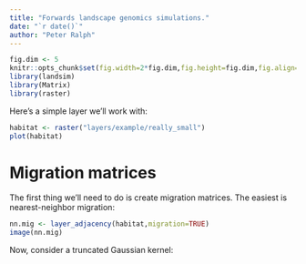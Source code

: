 ```yaml
---
title: "Forwards landscape genomics simulations."
date: "`r date()`"
author: "Peter Ralph"
---
```



```r
fig.dim <- 5
knitr::opts_chunk$set(fig.width=2*fig.dim,fig.height=fig.dim,fig.align='center')
library(landsim)
library(Matrix)
library(raster)
```

Here's a simple layer we'll work with:
```r
habitat <- raster("layers/example/really_small")
plot(habitat)
```


Migration matrices
==================

The first thing we'll need to do is create migration matrices.
The easiest is nearest-neighbor migration:
```r
nn.mig <- layer_adjacency(habitat,migration=TRUE)
image(nn.mig)
```

Now, consider a truncated Gaussian kernel:
```r
```

